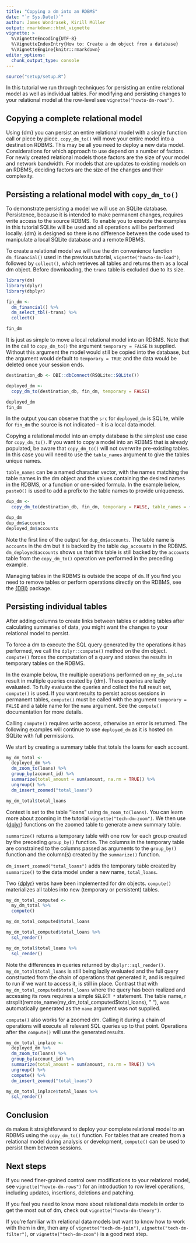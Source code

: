```yaml
---
title: "Copying a dm into an RDBMS"
date: "`r Sys.Date()`"
author: James Wondrasek, Kirill Müller
output: rmarkdown::html_vignette
vignette: >
  %\VignetteEncoding{UTF-8}
  %\VignetteIndexEntry{How to: Create a dm object from a database}
  %\VignetteEngine{knitr::rmarkdown}
editor_options:
  chunk_output_type: console
---
```



``````r
source("setup/setup.R")
``````


In this tutorial we run through techniques for persisting an entire relational model as well as individual tables.
For modifying and persisting changes to your relational model at the row-level see `vignette("howto-dm-rows")`.

## Copying a complete relational model

Using {dm} you can persist an entire relational model with a single function call or piece by piece.
`copy_dm_to()` will move your entire model into a destination RDBMS.
This may be all you need to deploy a new data model.
Considerations for which approach to use depend on a number of factors. 
For newly created relational models those factors are the size of your model and network bandwidth.
For models that are updates to existing models on an RDBMS, deciding factors are the size of the changes and their complexity. 

## Persisting a relational model with `copy_dm_to()`

To demonstrate persisting a model we will use an SQLite database.
Persistence, because it is intended to make permanent changes, requires write access to the source RDBMS.
To enable you to execute the examples in this tutorial SQLite will be used and all operations will be performed locally. 
{dm} is designed so there is no difference between the code used to manipulate a local SQLite database and a remote RDBMS.

To create a relational model we will use the dm convenience function `dm_financial()` used in the previous tutorial, `vignette("howto-dm-load")`, followed by `collect()`, which retrieves all tables and returns them as a local dm object.
Before downloading, the `trans` table is excluded due to its size.

``````r
library(dm)
library(dplyr)
library(dbplyr)

fin_dm <-
  dm_financial() %>%
  dm_select_tbl(-trans) %>%
  collect()

fin_dm
``````

It is just as simple to move a local relational model into an RDBMS. 
Note that in the call to `copy_dm_to()` the argument `temporary = FALSE` is supplied. 
Without this argument the model would still be copied into the database, but the argument would default to `temporary = TRUE` and the data would be deleted once your session ends. 

``````r
destination_db <- DBI::dbConnect(RSQLite::SQLite())

deployed_dm <-
  copy_dm_to(destination_db, fin_dm, temporary = FALSE)

deployed_dm
fin_dm
``````

In the output you can observe that the `src` for `deployed_dm` is SQLite, while for `fin_dm` the source is not indicated -- it is a local data model.

Copying a relational model into an empty database is the simplest use case for `copy_dm_to()`.
If you want to copy a model into an RDBMS that is already populated, be aware that `copy_dm_to()` will not overwrite pre-existing tables.
In this case you will need to use the `table_names` argument to give the tables unique names.

`table_names` can be a named character vector, with the names matching the table names in the dm object and the values containing the desired names in the RDBMS, or a function or one-sided formula.
In the example below, `paste0()` is used to add a prefix to the table names to provide uniqueness.

``````r
dup_dm <-
  copy_dm_to(destination_db, fin_dm, temporary = FALSE, table_names = ~ paste0("dup_", .x))

dup_dm
dup_dm$accounts
deployed_dm$accounts
``````

Note the first line of the output for `dup_dm$accounts`.
The table name is `accounts` in the dm but it is backed by the table `dup_accounts` in the RDBMS.
`dm_deployed$accounts` shows us that this table is still backed by the `accounts` table from the `copy_dm_to()` operation we performed in the preceding example.

Managing tables in the RDBMS is outside the scope of `dm`. 
If you find you need to remove tables or perform operations directly on the RDBMS, see the [{DBI}](https://www.r-dbi.org/) package.

## Persisting individual tables

After adding columns to create links between tables or adding tables after calculating summaries of data, you might want the changes to your relational model to persist.

To force a dm to execute the SQL query generated by the operations it has performed, we call the `dplyr::compute()` method on the dm object.
`compute()` forces the computation of a query and stores the results in temporary tables on the RDBMS. 

In the example below, the multiple operations performed on `my_dm_sqlite` result in multiple queries created by {dm}.
These queries are lazily evaluated.
To fully evaluate the queries and collect the full result set, `compute()` is used.
If you want results to persist across sessions in permanent tables, `compute()` must be called with the argument `temporary = FALSE` and a table name for the `name` argument.
See the `compute()` documentation for more details.

Calling `compute()` requires write access, otherwise an error is returned.
The following examples will continue to use `deployed_dm` as it is hosted on SQLite with full permissions.

We start by creating a summary table that totals the loans for each account.

``````r
my_dm_total <-
  deployed_dm %>%
  dm_zoom_to(loans) %>%
  group_by(account_id) %>%
  summarize(total_amount = sum(amount, na.rm = TRUE)) %>%
  ungroup() %>%
  dm_insert_zoomed("total_loans")

my_dm_total$total_loans
``````

Context is set to the table "loans" using `dm_zoom_to(loans)`.
You can learn more about zooming in the tutorial `vignette("tech-dm-zoom")`.
We then use {[dplyr](https://dplyr.tidyverse.org/)} functions on the zoomed table to generate a new summary table.

`summarize()` returns a temporary table with one row for each group created by the preceding `group_by()` function.
The columns in the temporary table are constrained to the columns passed as arguments to the `group_by()` function and the column(s) created by the `summarize()` function.  

`dm_insert_zoomed("total_loans")` adds the temporary table created by `summarize()` to the data model under a new name, `total_loans`.

Two {[dplyr](https://dplyr.tidyverse.org/)} verbs have been implemented for dm objects.
`compute()` materializes all tables into new (temporary or persistent) tables.

``````r
my_dm_total_computed <-
  my_dm_total %>%
  compute()

my_dm_total_computed$total_loans

my_dm_total_computed$total_loans %>%
  sql_render()

my_dm_total$total_loans %>%
  sql_render()
``````

Note the differences in queries returned by `dbplyr::sql_render()`.
`my_dm_total$total_loans` is still being lazily evaluated and the full query constructed from the chain of operations that generated it, and is required to run if we want to access it, is still in place.
Contrast that with `my_dm_total_computed$total_loans` where the query has been realized and accessing its rows requires a simple `SELECT *` statement.
The table name, ` `r strsplit(remote_name(my_dm_total_computed$total_loans), " ")` `, was automatically generated as the `name` argument was not supplied.

`compute()` also works for a zoomed dm.
Calling it during a chain of operations will execute all relevant SQL queries up to that point.
Operations after the `compute()` will use the generated results.


``````r
my_dm_total_inplace <-
  deployed_dm %>%
  dm_zoom_to(loans) %>%
  group_by(account_id) %>%
  summarize(total_amount = sum(amount, na.rm = TRUE)) %>%
  ungroup() %>%
  compute() %>%
  dm_insert_zoomed("total_loans")

my_dm_total_inplace$total_loans %>%
  sql_render()
``````


## Conclusion

`dm` makes it straightforward to deploy your complete relational model to an RDBMS using the `copy_dm_to()` function. For tables that are created from a relational model during analysis or development, `compute()` can be used to persist them between sessions.

## Next steps

If you need finer-grained control over modifications to your relational model, see `vignette("howto-dm-rows")` for an introduction to row level operations, including updates, insertions, deletions and patching.

If you feel you need to know more about relational data models in order to get the most out of dm, check out `vignette("howto-dm-theory")`.

If you're familiar with relational data models but want to know how to work with them in dm, then any of `vignette("tech-dm-join")`, `vignette("tech-dm-filter")`, or `vignette("tech-dm-zoom")` is a good next step.
